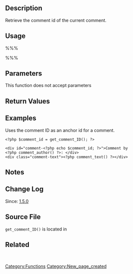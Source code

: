 {{Languages|
{{en|Function Reference/get_comment_ID}}
{{ja|関数リファレンス/get_comment_ID}}
}}

{{Stub}}

== Description ==

Retrieve the comment id of the current comment.

== Usage ==
%%%<?php $comment_id = get_comment_ID(); ?>%%%
== Parameters ==

This function does not accept parameters

== Return Values ==
{{Return||integer|The comment ID}}

== Examples ==

Uses the comment ID as an anchor id for a comment. 

<pre><?php $comment_id = get_comment_ID(); ?>

<div id="comment-<?php echo $comment_id; ?>">Comment by 
<?php comment_author() ?>: </div>
<div class="comment-text"><?php comment_text() ?></div></pre>

== Notes ==

== Change Log ==

Since: [[Version 1.5|1.5.0]]

== Source File ==

<tt>get_comment_ID()</tt> is located in {{Trac|wp-includes/comment-template.php}}

== Related ==
&nbsp;

[[Category:Functions]]

[[Category:New_page_created]]